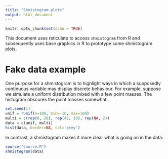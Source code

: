 ```yaml
---
title: "Shmistogram plots"
output: html_document
---
```


```r
knitr::opts_chunk$set(echo = TRUE)
```

This document uses reticulate to access `shmistogram` from R and subsequently uses base graphics in R to prototype some shmistogram plots.

# Fake data example

One purpose for a shmistogram is to highlight ways in which a supposedly continuous variable may display discrete behaviour. For example, suppose we 
simulate a uniform distribution mixed with a few point masses. The histogram
obscures the point masses somewhat:

```r
set.seed(1)
unif = runif(n=100, min=-10, max=100)
multi = c(rep(0, 20), rep(42, 10), rep(NA, 2))
data = c(unif, multi)
hist(data, border=NA, col='grey')
```

In contrast, a shmistogram makes it more clear what is going on in the data:

```r
source("source.R")
shmistogram(data)
```
